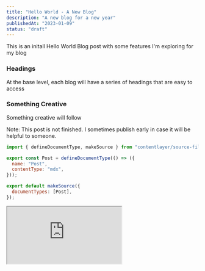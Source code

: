 ```yaml
---
title: "Hello World - A New Blog"
description: "A new blog for a new year"
publishedAt: "2023-01-09"
status: "draft"
---
```


This is an initall Hello World Blog post with some features I'm exploring for my blog

### Headings

At the base level, each blog will have a series of headings that are easy to access

### Something Creative

Something creative will follow

<Aside styled>
  Note: This post is not finished. I sometimes publish early in case it will be
  helpful to someone.
</Aside>

```js showLineNumbers title="contentlayer.config.js" {4-5,9}
import { defineDocumentType, makeSource } from "contentlayer/source-files";

export const Post = defineDocumentType(() => ({
  name: "Post",
  contentType: "mdx",
}));

export default makeSource({
  documentTypes: [Post],
});
```

<iframe
  src="https://www.turinglab.co.uk/editor/BJLFsVFyE"
  title="A Turinglab Editor"
></iframe>

<LinkPreview url="https://www.kaggle.com/competitions/titanic" />
